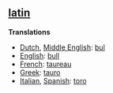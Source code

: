 ==[[latin]]==

'''Translations'''

*[[Dutch]], [[Middle English]]: [[bul]]
*[[English]]: [[bull]]
*[[French]]: [[taureau]]
*[[Greek]]: [[tauro]]
*[[Italian]], [[Spanish]]: [[toro]]